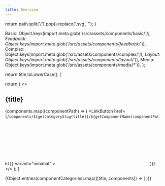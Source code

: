 ---
title: Overview
---
<style>
    {`
    .card {
        gap: 0;
        align-items: center;
        justify-content: center;
    }
    .sl-link-button{
        margin: 0 !important;
        display: flex;
        justify-content: center;
    }
    `}
</style>


  return path.split('/').pop().replace('.svg', '');
}

  Basic: Object.keys(import.meta.glob('/src/assets/components/basic/*')),
  Feedback: Object.keys(import.meta.glob('/src/assets/components/feedback/*')),
  Complex: Object.keys(import.meta.glob('/src/assets/components/complex/*')),
  Layout: Object.keys(import.meta.glob('/src/assets/components/layout/*')),
  Media: Object.keys(import.meta.glob('/src/assets/components/media/*')),
};

  return title.toLowerCase();
}

  return (
    <>
      <h2>{title}</h2>
      <CardGrid>
        {components.map((componentPath) => (
          <Card>
            <LinkButton
              href={`/components/${getCategorySlug(title)}/${getComponentName(componentPath)}`}
              variant="minimal"
            >
              <SVG path={componentPath} />
            </LinkButton>
          </Card>
        ))}
      </CardGrid>
    </>
  );
}

{Object.entries(componentCategories).map(([title, components]) => (
  <ComponentGrid title={title} components={components} />
))}